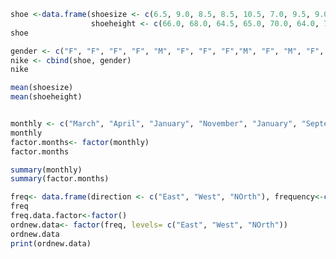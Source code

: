```r
shoe <-data.frame(shoesize <- c(6.5, 9.0, 8.5, 8.5, 10.5, 7.0, 9.5, 9.0, 13.0, 7.5, 10.5, 8.5, 12.0, 10.5), 
                  shoeheight <- c(66.0, 68.0, 64.5, 65.0, 70.0, 64.0, 70.0, 71.0, 72.0, 64.0, 74.5, 67.0, 71.0, 71.0))
shoe
```
```r
gender <- c("F", "F", "F", "F", "M", "F", "F", "F","M", "F", "M", "F", "M", "M")
nike <- cbind(shoe, gender)
nike
```

```r
mean(shoesize)
mean(shoeheight)
```

```r

```

```r
monthly <- c("March", "April", "January", "November", "January", "September", "November", "August", "January", "November", "November", "Febuary", "May", "August", "July", "December", "August", "August", "September", "November", "February", "April" )
monthly
factor.months<- factor(monthly)
factor.months
```

```r
summary(monthly)
summary(factor.months)
```

```r
freq<- data.frame(direction <- c("East", "West", "NOrth"), frequency<-c(1, 4, 3))
freq
freq.data.factor<-factor()
ordnew.data<- factor(freq, levels= c("East", "West", "NOrth"))
ordnew.data
print(ordnew.data)
```